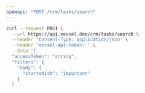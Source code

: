 ```yaml
---
openapi: "POST /crm/tasks/search"
---
```


<RequestExample>

```bash Request
curl --request POST \
  --url https://api.vessel.dev/crm/tasks/search \
  --header 'Content-Type: application/json' \
  --header 'vessel-api-token: ' \
  --data '{
  "accessToken": "string",
  "filters": {
    "body": {
      "startsWith": "important"
    }
  }
```

</RequestExample>
